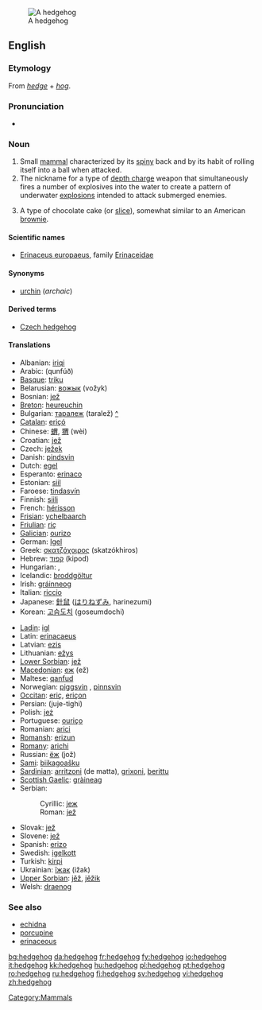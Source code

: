 {{wikipedia}}
[[Image:Igel01.jpg|thumb|A hedgehog]]
==English==

===Etymology===
From ''[[hedge]]'' + ''[[hog]]''.

===Pronunciation===
* {{IPA|/ˈhɛʤhɒg/}}

===Noun===
{{en-noun}}

# Small [[mammal]] characterized by its [[spiny]] back and by its habit of rolling itself into a ball when attacked.
# The nickname for a type of [[depth charge]] weapon that simultaneously fires a number of explosives into the water to create a pattern of underwater [[explosion]]s intended to attack submerged enemies.
# {{Australian English}} A type of chocolate cake (or [[slice]]), somewhat similar to an American [[brownie]].

====Scientific names====
* [[Erinaceus europaeus]], family [[Erinaceidae]]

====Synonyms====
* [[urchin]] (''archaic'')

====Derived terms====
* [[Czech hedgehog]]

====Translations====
{{trans-top|animal}}
* Albanian: [[iriqi]]
* Arabic: {{ARchar|[[قنفذ|قُنْفُذ]]}} (qunfúð) {{m}}
* [[Basque]]: [[triku]]
* Belarusian: [[вожык]] (vožyk) {{m}}
* Bosnian: [[jež]] {{m}}
* [[Breton]]: [[heureuchin]]
* Bulgarian: [[таралеж]] (taralež) [[:bg:таралеж|^]]
* [[Catalan]]: [[eriçó]] {{m}}
* Chinese: [[蝟]], [[猬]] (wèi)
* Croatian: [[jež]] {{m}}
* Czech: [[ježek]] {{m}}
* Danish: [[pindsvin]] {{n}}
* Dutch: [[egel]] {{m}}
* Esperanto: [[erinaco]]
* Estonian: [[siil]]
* Faroese: [[tindasvín]]
* Finnish: [[siili]]
* French: [[hérisson]] {{m}}
* [[Frisian]]: [[ychelbaarch]]
* [[Friulian]]: [[riç]]
* [[Galician]]: [[ourizo]] {{m}}
* German: [[Igel]] {{m}}
* Greek: [[σκατζόχοιρος]] (skatzókhiros)
* Hebrew: [[קפוד]] (kipod)
* Hungarian: {{t|hu|sün}}, {{t|hu|sündisznó}}
* Icelandic: [[broddgöltur]] {{m}}
* Irish: [[gráinneog]]
* Italian: [[riccio]] {{m}}
* Japanese: [[針鼠]] ([[はりねずみ]], harinezumi)
* Korean: [[고슴도치]] (goseumdochi)
{{trans-mid}}
* [[Ladin]]: [[igl]]
* Latin: [[erinacaeus]] {{m}}
* Latvian: [[ezis]]
* Lithuanian: [[ežys]]
* [[Lower Sorbian]]: [[jež]]
* [[Macedonian]]: [[еж]] (ež) {{m}}
* Maltese: [[qanfud]]
* Norwegian: [[piggsvin]] {{n}}, [[pinnsvin]] {{n}}
* [[Occitan]]: [[eriç]], [[eriçon]]
* Persian: {{FAchar|[[جوجه‌تیغی]]}} (juje-tighi)
* Polish: [[jeż]] {{m}}
* Portuguese: [[ouriço]] {{m}}
* Romanian: [[arici]]
* [[Romansh]]: [[erizun]]
* [[Romany]]: [[arichi]] {{m}}
* Russian: [[ёж]] (jož) {{m}}
* [[Sami]]: [[biikagoašku]]
* [[Sardinian]]: [[arritzoni]] (de matta), [[grixoni]], [[berittu]]
* [[Scottish Gaelic]]: [[gràineag]]
* Serbian:
*: Cyrillic: [[јеж#Serbian|јеж]] {{m}}
*: Roman: [[jež#Serbian|jež]] {{m}}
* Slovak: [[jež]]
* Slovene: [[jež]] {{m}}
* Spanish: [[erizo]] {{m}}
* Swedish: [[igelkott]] {{c}}
* Turkish: [[kirpi]]
* Ukrainian: [[їжак]] (ižak) {{m}}
* [[Upper Sorbian]]: [[jěž]], [[jěžik]]
* Welsh: [[draenog]]
{{trans-bottom}}

===See also===
* [[echidna]]
* [[porcupine]]
* [[erinaceous]]

[[Category:Mammals]]

[[bg:hedgehog]]
[[da:hedgehog]]
[[fr:hedgehog]]
[[fy:hedgehog]]
[[io:hedgehog]]
[[it:hedgehog]]
[[kk:hedgehog]]
[[hu:hedgehog]]
[[pl:hedgehog]]
[[pt:hedgehog]]
[[ro:hedgehog]]
[[ru:hedgehog]]
[[fi:hedgehog]]
[[sv:hedgehog]]
[[vi:hedgehog]]
[[zh:hedgehog]]